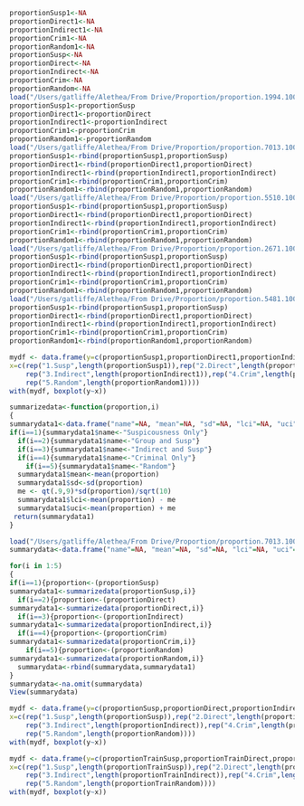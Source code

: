 ```r
proportionSusp1<-NA
proportionDirect1<-NA
proportionIndirect1<-NA
proportionCrim1<-NA
proportionRandom1<-NA
proportionSusp<-NA
proportionDirect<-NA
proportionIndirect<-NA
proportionCrim<-NA
proportionRandom<-NA
load("/Users/gatliffe/Alethea/From Drive/Proportion/proportion.1994.100.20.20.rda")
proportionSusp1<-proportionSusp
proportionDirect1<-proportionDirect
proportionIndirect1<-proportionIndirect
proportionCrim1<-proportionCrim
proportionRandom1<-proportionRandom
load("/Users/gatliffe/Alethea/From Drive/Proportion/proportion.7013.100.20.20.rda")
proportionSusp1<-rbind(proportionSusp1,proportionSusp)
proportionDirect1<-rbind(proportionDirect1,proportionDirect)
proportionIndirect1<-rbind(proportionIndirect1,proportionIndirect)
proportionCrim1<-rbind(proportionCrim1,proportionCrim)
proportionRandom1<-rbind(proportionRandom1,proportionRandom) 
load("/Users/gatliffe/Alethea/From Drive/Proportion/proportion.5510.100.20.20.rda")
proportionSusp1<-rbind(proportionSusp1,proportionSusp)
proportionDirect1<-rbind(proportionDirect1,proportionDirect)
proportionIndirect1<-rbind(proportionIndirect1,proportionIndirect)
proportionCrim1<-rbind(proportionCrim1,proportionCrim)
proportionRandom1<-rbind(proportionRandom1,proportionRandom)
load("/Users/gatliffe/Alethea/From Drive/Proportion/proportion.2671.100.20.20.rda")
proportionSusp1<-rbind(proportionSusp1,proportionSusp)
proportionDirect1<-rbind(proportionDirect1,proportionDirect)
proportionIndirect1<-rbind(proportionIndirect1,proportionIndirect)
proportionCrim1<-rbind(proportionCrim1,proportionCrim)
proportionRandom1<-rbind(proportionRandom1,proportionRandom)
load("/Users/gatliffe/Alethea/From Drive/Proportion/proportion.5481.100.20.20.rda")
proportionSusp1<-rbind(proportionSusp1,proportionSusp)
proportionDirect1<-rbind(proportionDirect1,proportionDirect)
proportionIndirect1<-rbind(proportionIndirect1,proportionIndirect)
proportionCrim1<-rbind(proportionCrim1,proportionCrim)
proportionRandom1<-rbind(proportionRandom1,proportionRandom)

mydf <- data.frame(y=c(proportionSusp1,proportionDirect1,proportionIndirect1,proportionCrim1,proportionRandom1),
x=c(rep("1.Susp",length(proportionSusp1)),rep("2.Direct",length(proportionDirect1)),
    rep("3.Indirect",length(proportionIndirect1)),rep("4.Crim",length(proportionCrim1)),
    rep("5.Random",length(proportionRandom1))))
with(mydf, boxplot(y~x))
```

```r

summarizedata<-function(proportion,i)
{
summarydata1<-data.frame("name"=NA, "mean"=NA, "sd"=NA, "lci"=NA, "uci"=NA)
if(i==1){summarydata1$name<-"Suspicousness Only"}
  if(i==2){summarydata1$name<-"Group and Susp"}
  if(i==3){summarydata1$name<-"Indirect and Susp"}
  if(i==4){summarydata1$name<-"Criminal Only"}
    if(i==5){summarydata1$name<-"Random"}
  summarydata1$mean<-mean(proportion)
  summarydata1$sd<-sd(proportion)
  me <- qt(.9,9)*sd(proportion)/sqrt(10)
  summarydata1$lci<-mean(proportion) - me
  summarydata1$uci<-mean(proportion) + me
 return(summarydata1) 
}

load("/Users/gatliffe/Alethea/From Drive/Proportion/proportion.7013.100.20.20.rda")
summarydata<-data.frame("name"=NA, "mean"=NA, "sd"=NA, "lci"=NA, "uci"=NA)

for(i in 1:5)
{
if(i==1){proportion<-(proportionSusp)
summarydata1<-summarizedata(proportionSusp,i)}
  if(i==2){proportion<-(proportionDirect)
summarydata1<-summarizedata(proportionDirect,i)}
  if(i==3){proportion<-(proportionIndirect)
summarydata1<-summarizedata(proportionIndirect,i)} 
  if(i==4){proportion<-(proportionCrim)
summarydata1<-summarizedata(proportionCrim,i)} 
    if(i==5){proportion<-(proportionRandom)
summarydata1<-summarizedata(proportionRandom,i)}
  summarydata<-rbind(summarydata,summarydata1)
}
summarydata<-na.omit(summarydata)
View(summarydata)
```

```r
mydf <- data.frame(y=c(proportionSusp,proportionDirect,proportionIndirect,proportionCrim,proportionRandom),
x=c(rep("1.Susp",length(proportionSusp)),rep("2.Direct",length(proportionDirect)),
    rep("3.Indirect",length(proportionIndirect)),rep("4.Crim",length(proportionCrim)),
    rep("5.Random",length(proportionRandom))))
with(mydf, boxplot(y~x))
```

```r
mydf <- data.frame(y=c(proportionTrainSusp,proportionTrainDirect,proportionTrainIndirect,proportionTrainCrim,proportionTrainRandom),
x=c(rep("1.Susp",length(proportionTrainSusp)),rep("2.Direct",length(proportionTrainDirect)),
    rep("3.Indirect",length(proportionTrainIndirect)),rep("4.Crim",length(proportionTrainCrim)),
    rep("5.Random",length(proportionTrainRandom))))
with(mydf, boxplot(y~x))
```

